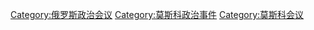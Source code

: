 [[Category:俄罗斯政治会议|Category:俄罗斯政治会议]]
[[Category:莫斯科政治事件|Category:莫斯科政治事件]]
[[Category:莫斯科会议|Category:莫斯科会议]]